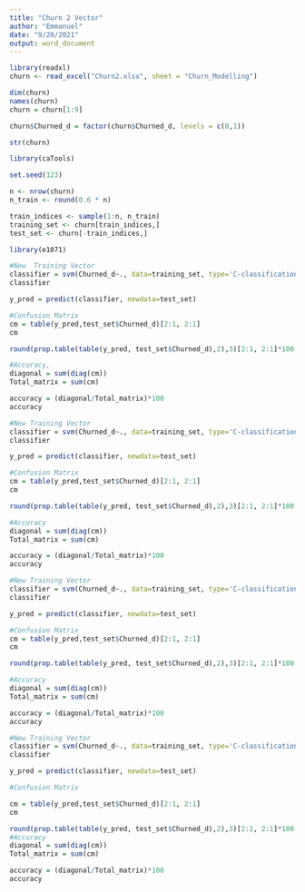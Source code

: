 ---
title: "Churn 2 Vector"
author: "Emmanuel"
date: "9/20/2021"
output: word_document
---

```{r}
library(readxl)
churn <- read_excel("Churn2.xlsx", sheet = "Churn_Modelling")

dim(churn)
names(churn)
churn = churn[1:9]

churn$Churned_d = factor(churn$Churned_d, levels = c(0,1))

str(churn)

library(caTools)

set.seed(123)

n <- nrow(churn)
n_train <- round(0.6 * n) 

train_indices <- sample(1:n, n_train) 
training_set <- churn[train_indices,] 
test_set <- churn[-train_indices,] 

library(e1071)

#New  Training Vector
classifier = svm(Churned_d~., data=training_set, type='C-classification', kernel="linear")
classifier

y_pred = predict(classifier, newdata=test_set)

#Confusion Matrix
cm = table(y_pred,test_set$Churned_d)[2:1, 2:1]
cm

round(prop.table(table(y_pred, test_set$Churned_d),2),3)[2:1, 2:1]*100

#Accuracy,
diagonal = sum(diag(cm))
Total_matrix = sum(cm)

accuracy = (diagonal/Total_matrix)*100
accuracy

#New Training Vector
classifier = svm(Churned_d~., data=training_set, type='C-classification', kernel="polynomial")
classifier

y_pred = predict(classifier, newdata=test_set)

#Confusion Matrix
cm = table(y_pred,test_set$Churned_d)[2:1, 2:1]
cm

round(prop.table(table(y_pred, test_set$Churned_d),2),3)[2:1, 2:1]*100

#Accuracy
diagonal = sum(diag(cm))
Total_matrix = sum(cm)

accuracy = (diagonal/Total_matrix)*100
accuracy

#New Training Vector
classifier = svm(Churned_d~., data=training_set, type='C-classification', kernel="radial")
classifier

y_pred = predict(classifier, newdata=test_set)

#Confusion Matrix
cm = table(y_pred,test_set$Churned_d)[2:1, 2:1]
cm

round(prop.table(table(y_pred, test_set$Churned_d),2),3)[2:1, 2:1]*100

#Accuracy
diagonal = sum(diag(cm))
Total_matrix = sum(cm)

accuracy = (diagonal/Total_matrix)*100
accuracy

#New Training Vector
classifier = svm(Churned_d~., data=training_set, type='C-classification', kernel="sigmoid")
classifier

y_pred = predict(classifier, newdata=test_set)

#Confusion Matrix

cm = table(y_pred,test_set$Churned_d)[2:1, 2:1]
cm

round(prop.table(table(y_pred, test_set$Churned_d),2),3)[2:1, 2:1]*100
#Accuracy
diagonal = sum(diag(cm))
Total_matrix = sum(cm)

accuracy = (diagonal/Total_matrix)*100
accuracy

```

